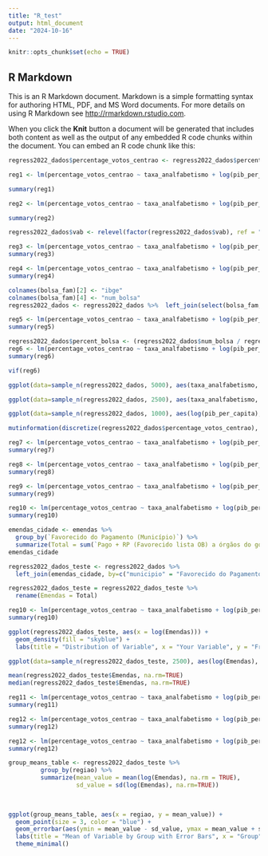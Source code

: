 ```yaml
---
title: "R_test"
output: html_document
date: "2024-10-16"
---
```


```r
knitr::opts_chunk$set(echo = TRUE)
```

## R Markdown

This is an R Markdown document. Markdown is a simple formatting syntax for authoring HTML, PDF, and MS Word documents. For more details on using R Markdown see <http://rmarkdown.rstudio.com>.

When you click the **Knit** button a document will be generated that includes both content as well as the output of any embedded R code chunks within the document. You can embed an R code chunk like this:



```r
regress2022_dados$percentage_votos_centrao <- regress2022_dados$percentage_votos_centrao*100
```



```r
reg1 <- lm(percentage_votos_centrao ~ taxa_analfabetismo + log(pib_per_capita) + log(populacao), data=regress2022_dados)
```

```r
summary(reg1)
```
```r
reg2 <- lm(percentage_votos_centrao ~ taxa_analfabetismo + log(pib_per_capita) + log(populacao) + Impostos, data=regress2022_dados)
```


```r
summary(reg2)
```


```r
regress2022_dados$vab <- relevel(factor(regress2022_dados$vab), ref = "Produção florestal, pesca e aquicultura")

reg3 <- lm(percentage_votos_centrao ~ taxa_analfabetismo + log(pib_per_capita) + log(populacao) + Impostos + vab, data=regress2022_dados)
summary(reg3)
```

```r
reg4 <- lm(percentage_votos_centrao ~ taxa_analfabetismo + log(pib_per_capita) + log(populacao) + factor(uf), data = regress2022_dados)
summary(reg4)
```

```r
colnames(bolsa_fam)[2] <- "ibge"
colnames(bolsa_fam)[4] <- "num_bolsa"
regress2022_dados <- regress2022_dados %>%  left_join(select(bolsa_fam, ibge, num_bolsa), by="ibge")
```

```r
reg5 <- lm(percentage_votos_centrao ~ taxa_analfabetismo + log(pib_per_capita) + log(populacao)+ log(Impostos) + num_bolsa, data = regress2022_dados)
summary(reg5)
```
```r
regress2022_dados$percent_bolsa <- (regress2022_dados$num_bolsa / regress2022_dados$populacao)*100
reg6 <- lm(percentage_votos_centrao ~ taxa_analfabetismo + log(pib_per_capita) + log(populacao) + percent_bolsa, data = regress2022_dados)
summary(reg6)
```

```r
vif(reg6)
```
```r
ggplot(data=sample_n(regress2022_dados, 5000), aes(taxa_analfabetismo, percentage_votos_centrao, color=regiao)) + geom_point()

```

```r
ggplot(data=sample_n(regress2022_dados, 2500), aes(taxa_analfabetismo, percentage_votos_centrao, color=`Administração, defesa, educação e saúde públicas e seguridade social`)) + geom_point() + theme(legend.position="bottom")
```
```r
ggplot(data=sample_n(regress2022_dados, 1000), aes(log(pib_per_capita), percentage_votos_centrao, color=regiao, size=populacao)) + geom_point() + theme(legend.position="bottom")
```
```r
mutinformation(discretize(regress2022_dados$percentage_votos_centrao), discretize(regress2022_dados$Impostos))

```

```r

reg7 <- lm(percentage_votos_centrao ~ taxa_analfabetismo + log(pib_per_capita) + log(populacao) + percent_bolsa + factor(uf) , data = regress2022_dados)
summary(reg7)
```

```r
reg8 <- lm(percentage_votos_centrao ~ taxa_analfabetismo + log(pib_per_capita) + log(populacao) + percent_bolsa + factor(regiao), data = regress2022_dados_teste)
summary(reg8)
```

```r
reg9 <- lm(percentage_votos_centrao ~ taxa_analfabetismo + log(pib_per_capita) + log(populacao) + percent_bolsa + percent_bolsa * factor(regiao) , data = regress2022_dados)
summary(reg9)
```

```r
reg10 <- lm(percentage_votos_centrao ~ taxa_analfabetismo + log(pib_per_capita) + log(populacao) + percent_bolsa + taxa_analfabetismo * factor(regiao) + percent_bolsa * factor(regiao) , data = regress2022_dados)
summary(reg10)
```
```r
emendas_cidade <- emendas %>% 
  group_by(`Favorecido do Pagamento (Município)`) %>%
  summarize(Total = sum(`Pago + RP (Favorecido lista OB) a órgãos do governo`))
emendas_cidade
```
```r
regress2022_dados_teste <- regress2022_dados %>%
  left_join(emendas_cidade, by=c("municipio" = "Favorecido do Pagamento (Município)"))
```
```r
regress2022_dados_teste = regress2022_dados_teste %>%
  rename(Emendas = Total)
```

```r
reg10 <- lm(percentage_votos_centrao ~ taxa_analfabetismo + log(pib_per_capita) + log(populacao) + percent_bolsa + log(Emendas), data = regress2022_dados_teste)
summary(reg10)
```
```r
ggplot(regress2022_dados_teste, aes(x = log(Emendas))) +
  geom_density(fill = "skyblue") +
  labs(title = "Distribution of Variable", x = "Your Variable", y = "Frequency")
```

```r
ggplot(data=sample_n(regress2022_dados_teste, 2500), aes(log(Emendas), percentage_votos_centrao, color=regiao)) + geom_point() + theme(legend.position="bottom")
```
```r
mean(regress2022_dados_teste$Emendas, na.rm=TRUE)
median(regress2022_dados_teste$Emendas, na.rm=TRUE)
```

```r
reg11 <- lm(percentage_votos_centrao ~ taxa_analfabetismo + log(pib_per_capita) + log(populacao) + percent_bolsa + factor(regiao)* log(Emendas), data = regress2022_dados_teste)
summary(reg11)
```
```r
reg12 <- lm(percentage_votos_centrao ~ taxa_analfabetismo + log(pib_per_capita) + log(populacao) + percent_bolsa *factor(regiao) + factor(regiao)* log(Emendas), data = regress2022_dados_teste)
summary(reg12)
```

```r
reg12 <- lm(percentage_votos_centrao ~ taxa_analfabetismo + log(pib_per_capita) + log(populacao) + percent_bolsa + factor(regiao) + log(Emendas), data = regress2022_dados_teste)
summary(reg12)
```

```r
group_means_table <- regress2022_dados_teste %>%
         group_by(regiao) %>%
         summarize(mean_value = mean(log(Emendas), na.rm = TRUE), 
                   sd_value = sd(log(Emendas), na.rm=TRUE)) 
         
                       

ggplot(group_means_table, aes(x = regiao, y = mean_value)) +
  geom_point(size = 3, color = "blue") +
  geom_errorbar(aes(ymin = mean_value - sd_value, ymax = mean_value + sd_value), width = 0.2) +
  labs(title = "Mean of Variable by Group with Error Bars", x = "Group", y = "Mean Value") +
  theme_minimal()

```

